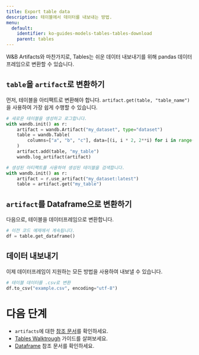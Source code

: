 ---
title: Export table data
description: 테이블에서 데이터를 내보내는 방법.
menu:
  default:
    identifier: ko-guides-models-tables-tables-download
    parent: tables
---

W&B Artifacts와 마찬가지로, Tables는 쉬운 데이터 내보내기를 위해 pandas 데이터프레임으로 변환할 수 있습니다.

## `table`을 `artifact`로 변환하기
먼저, 테이블을 아티팩트로 변환해야 합니다. `artifact.get(table, "table_name")`을 사용하여 가장 쉽게 수행할 수 있습니다.

```python
# 새로운 테이블을 생성하고 로그합니다.
with wandb.init() as r:
    artifact = wandb.Artifact("my_dataset", type="dataset")
    table = wandb.Table(
        columns=["a", "b", "c"], data=[(i, i * 2, 2**i) for i in range(10)]
    )
    artifact.add(table, "my_table")
    wandb.log_artifact(artifact)

# 생성된 아티팩트를 사용하여 생성된 테이블을 검색합니다.
with wandb.init() as r:
    artifact = r.use_artifact("my_dataset:latest")
    table = artifact.get("my_table")
```

## `artifact`를 Dataframe으로 변환하기
다음으로, 테이블을 데이터프레임으로 변환합니다.

```python
# 이전 코드 예제에서 계속됩니다.
df = table.get_dataframe()
```

## 데이터 내보내기
이제 데이터프레임이 지원하는 모든 방법을 사용하여 내보낼 수 있습니다.

```python
# 테이블 데이터를 .csv로 변환
df.to_csv("example.csv", encoding="utf-8")
```

# 다음 단계
- `artifacts`에 대한 [참조 문서](/ko/guides/core/artifacts/construct-an-artifact)를 확인하세요.
- [Tables Walktrough](/ko/guides/models/tables/tables-walkthrough) 가이드를 살펴보세요.
- [Dataframe](https://pandas.pydata.org/docs/reference/api/pandas.DataFrame.html) 참조 문서를 확인하세요.
